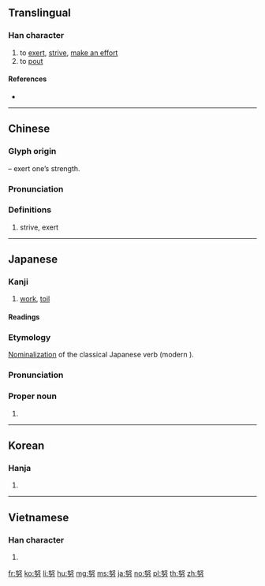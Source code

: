 {{character info/new}}
==Translingual==

===Han character===
{{Han char|rn=19|rad=力|as=05|sn=7|four=47427|canj=VEKS|ids=⿱奴力}}

# to [[exert]], [[strive]], [[make an effort]]
# to [[pout]]

====References====
* {{Han ref|kx=0146.280|dkj=02314|dj=0331.010|hdz=10369.040|uh=52AA|ud=21162|bh=A756|bd=42838}}

----

==Chinese==
{{zh-forms}}

===Glyph origin===
{{Han etym}}
{{Han compound|力|t1=strength|奴|ls=psc|c1=s|c2=p}} – exert one’s strength.

===Pronunciation===
{{zh-pron
|m=nǔ
|c=nou5
|h=pfs=nú
|md=
|mn=qz,tw:ló͘/xm,zz:nó͘/qz:lǒ͘
|mn_note=ló͘/nó͘ - literary; lǒ͘ - vernacular
|w=
|mc=y
|oc=y
|cat=
}}

===Definitions===
{{zh-hanzi}}

# strive, exert

----

==Japanese==

===Kanji===
{{ja-kanji|grade=4|rs=力05}}

# [[work]], [[toil]]

====Readings====
{{ja-readings
|goon=[[ぬ]] (nu) {{non-joyo-reading}}
|kanon=[[ど]] (do)
|kun=[[つとむ]] ([[努む]], tsutomu) {{qualifier|obsolete}}, [[つとめる]] ([[努める]], tsutomeru)
|nanori=[[つとむ]] (tsutomu)
}}

===Etymology===
{{ja-kanjitab|yomi=k|つとむ}}
[[nominalization|Nominalization]] of the classical Japanese verb {{m|ja|努む|tr=tsutomu}} (modern {{m|ja|努める|tr=tsutomeru||to work, to toil}}).

===Pronunciation===
{{ja-pron|yomi=k|つとむ}}

===Proper noun===
{{ja-pos|proper|つとむ}}

# {{given name|lang=ja|sort=つとむ|male}}

----

==Korean==

===Hanja===
{{ko-hanja|hangeul=노|rv=no|mr=no}}

# {{defn|lang=ko|sort=力05}}

----

==Vietnamese==

===Han character===
{{vi-hantu|[[nỗ]]|rs=力05}}

# {{defn|lang=vi|sort=力05}}

[[fr:努]]
[[ko:努]]
[[li:努]]
[[hu:努]]
[[mg:努]]
[[ms:努]]
[[ja:努]]
[[no:努]]
[[pl:努]]
[[th:努]]
[[zh:努]]